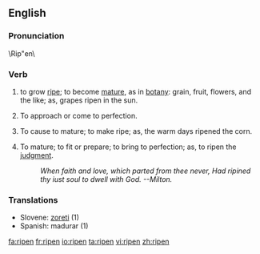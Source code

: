 ==English==
===Pronunciation===
\Rip"en\
===Verb===
{{en-verb}}
#{{intransitive}} to grow [[ripe]]; to become [[mature]], as in [[botany]]: grain, fruit, flowers, and the like; as, grapes ripen in the sun.
#{{intransitive}} To approach or come to perfection.
#{{transitive}} To cause to mature; to make ripe; as, the warm days  ripened the corn.
#{{transitive}} To mature; to fit or prepare; to bring to perfection; as, to ripen the [[judgment]].
#:''When faith and love, which parted from thee never,       Had ripined thy iust soul to dwell with God. --Milton.''
===Translations===
*Slovene: [[zoreti]] (1)
*Spanish: madurar (1)

[[fa:ripen]]
[[fr:ripen]]
[[io:ripen]]
[[ta:ripen]]
[[vi:ripen]]
[[zh:ripen]]